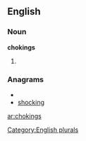 ==English==

===Noun===
'''chokings'''

# {{plural of|[[choking]]}}

===Anagrams===
* {{alphagram|cghiknos}}
* [[shocking#English|shocking]]


[[Category:English plurals]]

[[ar:chokings]]